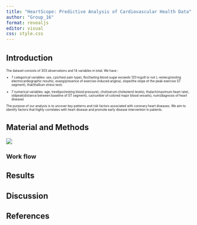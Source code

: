 ```yaml
---
title: "HeartScope: Predictive Analysis of Cardiovascular Health Data"
author: "Group_16"
format: revealjs
editor: visual
css: style.css
---
```


## Introduction

::: {style="font-size: 0.6em"}
The dataset consists of 303 observations and 14 variables in total. We have :

-   7 categorical variables: sex, cp(chest pain type), fbs(fasting blood sugar exceeds 120 mg/dl or not ), restecg(resting electrocardiographic results), exang(presence of exercise-induced angina), slope(the slope of the peak exercise ST segment), thal(thallium stress test).

-   7 numerical variables: age, trestbps(resting blood pressure), chol(serum cholesterol levels), thalach(maximum heart rate), oldpeak(distance between baseline of ST segment), ca(number of colored major blood vessels), num(diagnosis of heart disease)

The purpose of our analysis is to uncover key patterns and risk factors associated with coronary heart diseases. We aim to identify factors that highly correlates with heart disease and promote early disease intervention in patients.
:::

## Material and Methods

![](../results/plot_1.png){fig-align="center"}

### Work flow

## Results

## Discussion

## References
